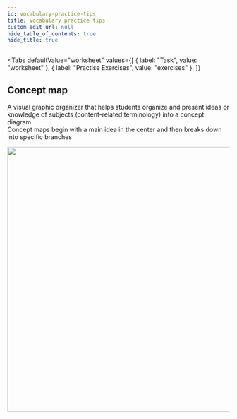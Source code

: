 ```yaml
---
id: vocabulary-practice-tips
title: Vocabulary practice tips
custom_edit_url: null
hide_table_of_contents: true
hide_title: true
---
```


<Tabs
  defaultValue="worksheet"
  values={[
    { label: "Task", value: "worksheet" },
    { label: "Practise Exercises", value: "exercises" },
  ]}
>

<TabItem value="worksheet">

## Concept map

A visual graphic organizer that helps students organize and present ideas or  
knowledge of subjects (content-related terminology) into a concept diagram.  
Concept maps begin with a main idea in the center and then breaks down into specific branches  

<img src={conceptmap} width="600"/>

</TabItem>

<TabItem value="exercises">
  <Frame src="https://learningapps.org/watch?v=pe8gqftic21" height="480px" />
</TabItem>

</Tabs>
